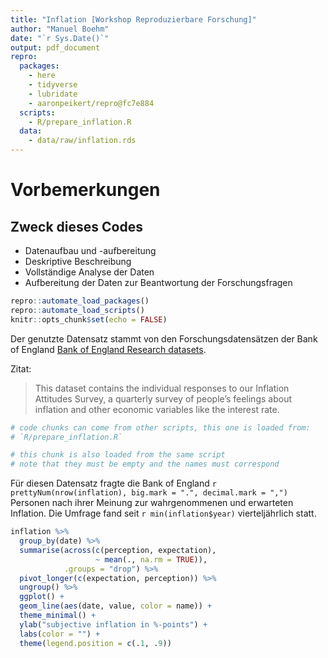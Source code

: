 ```yaml
---
title: "Inflation [Workshop Reproduzierbare Forschung]"
author: "Manuel Boehm"
date: "`r Sys.Date()`"
output: pdf_document
repro:
  packages:
    - here
    - tidyverse
    - lubridate
    - aaronpeikert/repro@fc7e884
  scripts:
    - R/prepare_inflation.R
  data:
    - data/raw/inflation.rds
---
```


# Vorbemerkungen

## **Zweck dieses Codes**

-   Datenaufbau und -aufbereitung
-   Deskriptive Beschreibung
-   Vollständige Analyse der Daten
-   Aufbereitung der Daten zur Beantwortung der Forschungsfragen

```r
repro::automate_load_packages()
repro::automate_load_scripts()
knitr::opts_chunk$set(echo = FALSE)
```

Der genutzte Datensatz stammt von den Forschungsdatensätzen der Bank of England [Bank of England Research datasets](https://www.bankofengland.co.uk/statistics/research-datasets).

Zitat:

> This dataset contains the individual responses to our Inflation Attitudes Survey, a quarterly survey of people's feelings about inflation and other economic variables like the interest rate.

```r
# code chunks can come from other scripts, this one is loaded from:
# `R/prepare_inflation.R`
```

```r
# this chunk is also loaded from the same script
# note that they must be empty and the names must correspond
```

Für diesen Datensatz fragte die Bank of England `r prettyNum(nrow(inflation), big.mark = ".", decimal.mark = ",")` Personen nach ihrer Meinung zur wahrgenommenen und erwarteten Inflation. Die Umfrage fand seit `r min(inflation$year)` vierteljährlich statt.

```r
inflation %>% 
  group_by(date) %>% 
  summarise(across(c(perception, expectation),
                   ~ mean(., na.rm = TRUE)),
            .groups = "drop") %>% 
  pivot_longer(c(expectation, perception)) %>% 
  ungroup() %>% 
  ggplot() +
  geom_line(aes(date, value, color = name)) +
  theme_minimal() +
  ylab("subjective inflation in %-points") +
  labs(color = "") +
  theme(legend.position = c(.1, .9)) 

```

```r


```
